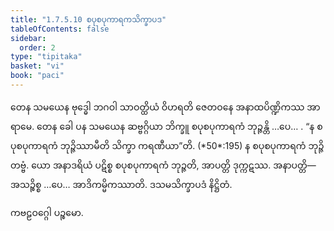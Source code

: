 ```yaml
---
title: "1.7.5.10 စပုစပုကာရကသိက္ခာပဒ"
tableOfContents: false
sidebar:
  order: 2
type: "tipitaka"
basket: "vi"
book: "paci"
---
```



<DynamicBreadcrumb />

<Division number="626" book="paci">

<Paragraph number="1934" book="paci">
တေန သမယေန ဗုဒ္ဓေါ ဘဂဝါ သာဝတ္ထိယံ ဝိဟရတိ ဇေတဝနေ အနာထပိဏ္ဍိကဿ အာရာမေ. တေန ခေါ ပန သမယေန ဆဗ္ဗဂ္ဂိယာ ဘိက္ခူ စပုစပုကာရကံ ဘုဉ္ဇန္တိ …ပေ… .
</Paragraph>

<Paragraph number="1935" book="paci">
<Emphasis>“န စပုစပုကာရကံ ဘုဉ္ဇိဿာမီတိ သိက္ခာ ကရဏီယာ”</Emphasis>တိ. (*50*:<Emphasis>195</Emphasis>)
</Paragraph>

<Paragraph number="1936" book="paci">
န စပုစပုကာရကံ ဘုဉ္ဇိတဗ္ဗံ. ယော အနာဒရိယံ ပဋိစ္စ စပုစပုကာရကံ ဘုဉ္ဇတိ, အာပတ္တိ ဒုက္ကဋဿ.
</Paragraph>

<Paragraph number="1937" book="paci">
အနာပတ္တိ— အသဉ္စိစ္စ …ပေ… အာဒိကမ္မိကဿာတိ.

</Paragraph>
</Division>

<Paragraph number="1938" type="center" book="paci">
ဒသမသိက္ခာပဒံ နိဋ္ဌိတံ.

  
ကဗဠဝဂ္ဂေါ ပဉ္စမော.
</Paragraph>